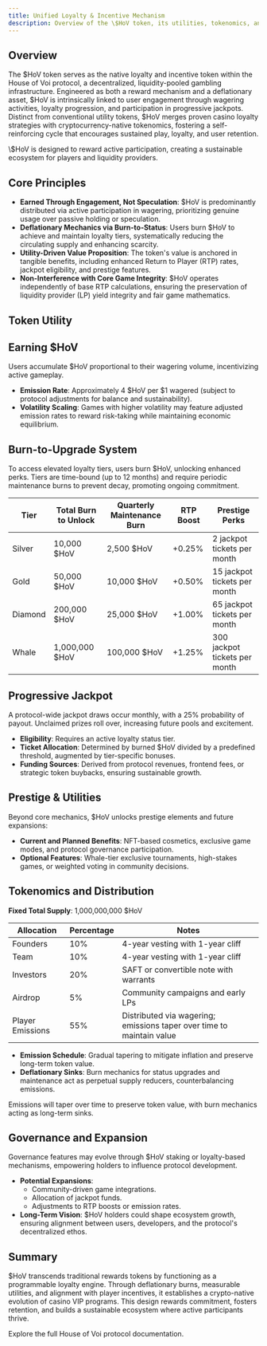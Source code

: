 ```yaml
---
title: Unified Loyalty & Incentive Mechanism
description: Overview of the \$HoV token, its utilities, tokenomics, and governance within the House of Voi protocol.
---
```


## Overview

The \$HoV token serves as the native loyalty and incentive token within the House of Voi protocol, a decentralized, liquidity-pooled gambling infrastructure. Engineered as both a reward mechanism and a deflationary asset, \$HoV is intrinsically linked to user engagement through wagering activities, loyalty progression, and participation in progressive jackpots. Distinct from conventional utility tokens, \$HoV merges proven casino loyalty strategies with cryptocurrency-native tokenomics, fostering a self-reinforcing cycle that encourages sustained play, loyalty, and user retention.

<Info>
\$HoV is designed to reward active participation, creating a sustainable ecosystem for players and liquidity providers.
</Info>

## Core Principles

- **Earned Through Engagement, Not Speculation**: \$HoV is predominantly distributed via active participation in wagering, prioritizing genuine usage over passive holding or speculation.
- **Deflationary Mechanics via Burn-to-Status**: Users burn \$HoV to achieve and maintain loyalty tiers, systematically reducing the circulating supply and enhancing scarcity.
- **Utility-Driven Value Proposition**: The token's value is anchored in tangible benefits, including enhanced Return to Player (RTP) rates, jackpot eligibility, and prestige features.
- **Non-Interference with Core Game Integrity**: \$HoV operates independently of base RTP calculations, ensuring the preservation of liquidity provider (LP) yield integrity and fair game mathematics.

## Token Utility

## Earning \$HoV

Users accumulate \$HoV proportional to their wagering volume, incentivizing active gameplay.

- **Emission Rate**: Approximately 4 \$HoV per \$1 wagered (subject to protocol adjustments for balance and sustainability).
- **Volatility Scaling**: Games with higher volatility may feature adjusted emission rates to reward risk-taking while maintaining economic equilibrium.

## Burn-to-Upgrade System

To access elevated loyalty tiers, users burn \$HoV, unlocking enhanced perks. Tiers are time-bound (up to 12 months) and require periodic maintenance burns to prevent decay, promoting ongoing commitment.

| Tier    | Total Burn to Unlock | Quarterly Maintenance Burn | RTP Boost | Prestige Perks                  |
|---------|----------------------|----------------------------|-----------|---------------------------------|
| Silver  | 10,000 \$HoV         | 2,500 \$HoV                | +0.25%   | 2 jackpot tickets per month    |
| Gold    | 50,000 \$HoV         | 10,000 \$HoV               | +0.50%   | 15 jackpot tickets per month   |
| Diamond | 200,000 \$HoV        | 25,000 \$HoV               | +1.00%   | 65 jackpot tickets per month   |
| Whale   | 1,000,000 \$HoV      | 100,000 \$HoV              | +1.25%   | 300 jackpot tickets per month  |

## Progressive Jackpot

A protocol-wide jackpot draws occur monthly, with a 25% probability of payout. Unclaimed prizes roll over, increasing future pools and excitement.

- **Eligibility**: Requires an active loyalty status tier.
- **Ticket Allocation**: Determined by burned \$HoV divided by a predefined threshold, augmented by tier-specific bonuses.
- **Funding Sources**: Derived from protocol revenues, frontend fees, or strategic token buybacks, ensuring sustainable growth.

## Prestige & Utilities

Beyond core mechanics, \$HoV unlocks prestige elements and future expansions:

- **Current and Planned Benefits**: NFT-based cosmetics, exclusive game modes, and protocol governance participation.
- **Optional Features**: Whale-tier exclusive tournaments, high-stakes games, or weighted voting in community decisions.

## Tokenomics and Distribution

**Fixed Total Supply**: 1,000,000,000 \$HoV

| Allocation     | Percentage | Notes                                      |
|----------------|------------|--------------------------------------------|
| Founders       | 10%       | 4-year vesting with 1-year cliff           |
| Team           | 10%       | 4-year vesting with 1-year cliff           |
| Investors      | 20%       | SAFT or convertible note with warrants     |
| Airdrop        | 5%        | Community campaigns and early LPs          |
| Player Emissions | 55%     | Distributed via wagering; emissions taper over time to maintain value |

- **Emission Schedule**: Gradual tapering to mitigate inflation and preserve long-term token value.
- **Deflationary Sinks**: Burn mechanics for status upgrades and maintenance act as perpetual supply reducers, counterbalancing emissions.

<Warning>
Emissions will taper over time to preserve token value, with burn mechanics acting as long-term sinks.
</Warning>

## Governance and Expansion

Governance features may evolve through \$HoV staking or loyalty-based mechanisms, empowering holders to influence protocol development.

- **Potential Expansions**:
  - Community-driven game integrations.
  - Allocation of jackpot funds.
  - Adjustments to RTP boosts or emission rates.
- **Long-Term Vision**: \$HoV holders could shape ecosystem growth, ensuring alignment between users, developers, and the protocol's decentralized ethos.

## Summary

\$HoV transcends traditional rewards tokens by functioning as a programmable loyalty engine. Through deflationary burns, measurable utilities, and alignment with player incentives, it establishes a crypto-native evolution of casino VIP programs. This design rewards commitment, fosters retention, and builds a sustainable ecosystem where active participants thrive.

<Card title="Learn More" href="/protocol-overview">
Explore the full House of Voi protocol documentation.
</Card>